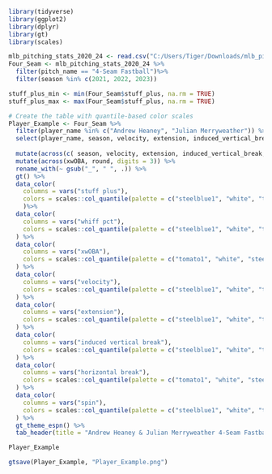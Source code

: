 ```r
library(tidyverse)
library(ggplot2)
library(dplyr)
library(gt)
library(scales)
```

```r
mlb_pitching_stats_2020_24 <- read.csv("C:/Users/Tiger/Downloads/mlb_pitching_stats_2020-24 (1).csv")
Four_Seam <- mlb_pitching_stats_2020_24 %>%
  filter(pitch_name == "4-Seam Fastball")%>%
  filter(season %in% c(2021, 2022, 2023))
```


```r
stuff_plus_min <- min(Four_Seam$stuff_plus, na.rm = TRUE)
stuff_plus_max <- max(Four_Seam$stuff_plus, na.rm = TRUE)

# Create the table with quantile-based color scales
Player_Example <- Four_Seam %>%
  filter(player_name %in% c("Andrew Heaney", "Julian Merryweather")) %>%
  select(player_name, season, velocity, extension, induced_vertical_break, horizontal_break, spin, stuff_plus, whiff_pct, xwOBA) %>%
  
  mutate(across(c( season, velocity, extension, induced_vertical_break, horizontal_break, spin, whiff_pct, stuff_plus), round, digits = 1)) %>%
  mutate(across(xwOBA, round, digits = 3)) %>%
  rename_with(~ gsub("_", " ", .)) %>%
  gt() %>% 
  data_color(
    columns = vars("stuff plus"),
    colors = scales::col_quantile(palette = c("steelblue1", "white", "tomato1"), domain =  c(stuff_plus_min, 100, stuff_plus_max), n=120)
    )%>%
  data_color(
    columns = vars("whiff pct"),
    colors = scales::col_quantile(palette = c("steelblue1", "white", "tomato1"), domain = Four_Seam$whiff_pct, n=120)
  ) %>%
  data_color(
    columns = vars("xwOBA"),
    colors = scales::col_quantile(palette = c("tomato1", "white", "steelblue1"), domain = Four_Seam$xwOBA, n=120)
  ) %>%
  data_color(
    columns = vars("velocity"),
    colors = scales::col_quantile(palette = c("steelblue1", "white", "tomato1"), domain = Four_Seam$velocity, n=120)
  ) %>%
  data_color(
    columns = vars("extension"),
    colors = scales::col_quantile(palette = c("steelblue1", "white", "tomato1"), domain = Four_Seam$extension,  n=120)
  ) %>%
  data_color(
    columns = vars("induced vertical break"),
    colors = scales::col_quantile(palette = c("steelblue1", "white", "tomato1"), domain = Four_Seam$induced_vertical_break, n =120)
  ) %>%
  data_color(
    columns = vars("horizontal break"),
    colors = scales::col_quantile(palette = c("tomato1", "white", "steelblue1"), domain = Four_Seam$horizontal_break, n=120)
  ) %>%
  data_color(
    columns = vars("spin"),
    colors = scales::col_quantile(palette = c("steelblue1", "white", "tomato1"), domain = Four_Seam$spin, n=120)
  ) %>%
  gt_theme_espn() %>%
  tab_header(title = "Andrew Heaney & Julian Merryweather 4-Seam Fastball")

Player_Example

```

```r
gtsave(Player_Example, "Player_Example.png")
```


